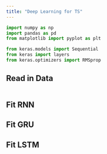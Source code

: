 ```yaml
---
title: "Deep Learning for TS"
---
```



```python
import numpy as np
import pandas as pd
from matplotlib import pyplot as plt

from keras.models import Sequential
from keras import layers
from keras.optimizers import RMSprop


```


<h2> Read in Data </h2>

```python


```


<h2> Fit RNN </h2>




<h2> Fit GRU </h2>




<h2> Fit LSTM </h2>



